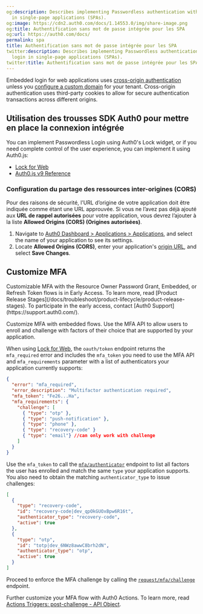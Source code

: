 ```yaml
---
og:description: Describes implementing Passwordless authentication with embedded login
  in single-page applications (SPAs).
og:image: https://cdn2.auth0.com/docs/1.14553.0/img/share-image.png
og:title: Authentification sans mot de passe intégrée pour les SPA
og:url: https://auth0.com/docs/
permalink: spa
title: Authentification sans mot de passe intégrée pour les SPA
twitter:description: Describes implementing Passwordless authentication with embedded
  login in single-page applications (SPAs).
twitter:title: Authentification sans mot de passe intégrée pour les SPA
---
```


<Warning>

Embedded login for web applications uses [cross-origin authentication](/docs/authenticate/login/cross-origin-authentication) unless you [configure a custom domain](/docs/customize/custom-domains) for your tenant. Cross-origin authentication uses third-party cookies to allow for secure authentication transactions across different origins.

</Warning>

## Utilisation des trousses SDK Auth0 pour mettre en place la connexion intégrée

You can implement <Tooltip tip="Passwordless: Form of authentication that does not rely on a password as the first factor." cta="View Glossary" href="/docs/glossary?term=Passwordless">Passwordless</Tooltip> Login using Auth0's Lock widget, or if you need complete control of the user experience, you can implement it using Auth0.js:

* [Lock for Web](/docs/libraries/lock)
* [Auth0.js v9 Reference](/docs/libraries/auth0js)

### Configuration du partage des ressources inter-origines (CORS)

Pour des raisons de sécurité, l’URL d’origine de votre application doit être indiquée comme étant une URL approuvée. Si vous ne l’avez pas déjà ajouté aux **URL de rappel autorisées** pour votre application, vous devrez l’ajouter à la liste **Allowed Origins (CORS) (Origines autorisées)**.

1. Navigate to [Auth0 Dashboard > Applications > Applications](https://manage.auth0.com/#/applications), and select the name of your application to see its settings.
2. Locate **Allowed Origins (CORS)**, enter your application's [origin URL](https://developer.mozilla.org/en-US/docs/Web/HTTP/Headers/Origin), and select **Save Changes**.

## Customize MFA

<Warning>
Customizable MFA with the Resource Owner Password Grant, Embedded, or Refresh Token flows is in Early Access. To learn more, read [Product Release Stages](/docs/troubleshoot/product-lifecycle/product-release-stages). To participate in the early access, contact [Auth0 Support](https://support.auth0.com/).
</Warning>

Customize <Tooltip tip="Multi-factor authentication (MFA): User authentication process that uses a factor in addition to username and password such as a code via SMS." cta="View Glossary" href="/docs/glossary?term=MFA">MFA</Tooltip> with embedded flows. Use the MFA API to allow users to enroll and challenge with factors of their choice that are supported by your application.



When using [Lock for Web](/docs/libraries/lock#2-authenticating-and-getting-user-info), the `oauth/token` endpoint returns the `mfa_required` error and includes the `mfa_token` you need to use the MFA API and `mfa_requirements` parameter with a list of authenticators your application currently supports:

```json lines
{
  "error": "mfa_required",
  "error_description": "Multifactor authentication required",
  "mfa_token": "Fe26...Ha",
  "mfa_requirements": {
    "challenge": [
      { "type": "otp" },
      { "type": "push-notification" },
      { "type": "phone" },
      { "type": "recovery-code" }
      { "type": "email"} //can only work with challenge
    ]
  }
}
```



Use the `mfa_token` to call the [`mfa/authenticator`](https://auth0.com/docs/api/authentication/muti-factor-authentication/list-authenticators) endpoint to list all factors the user has enrolled and match the same `type` your application supports. You also need to obtain the matching `authenticator_type` to issue challenges:

```json lines
[
  {
    "type": "recovery-code",
    "id": "recovery-code|dev_qpOkGUOxBpw6R16t",
    "authenticator_type": "recovery-code",
    "active": true
  },
  {
    "type": "otp",
    "id": "totp|dev_6NWz8awwC8brh2dN",
    "authenticator_type": "otp",
    "active": true
  }
]
```

Proceed to enforce the MFA challenge by calling the [`request/mfa/challenge`](https://auth0.com/docs/api/authentication/muti-factor-authentication/request-mfa-challenge) endpoint.

Further customize your MFA flow with Auth0 Actions. To learn more, read [Actions Triggers: post-challenge - API Object](/docs/customize/actions/explore-triggers/password-reset-triggers/post-challenge-trigger/post-challenge-api-object).